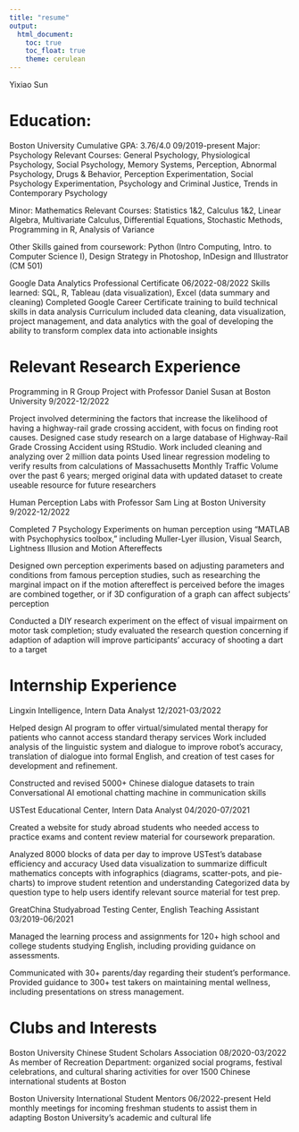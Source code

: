 ```yaml
---
title: "resume"
output: 
  html_document:
    toc: true
    toc_float: true
    theme: cerulean
---
```


Yixiao Sun

# Education:

Boston University Cumulative GPA: 3.76/4.0
09/2019-present
Major: Psychology
Relevant Courses: General Psychology, Physiological Psychology, Social Psychology, Memory Systems, Perception, Abnormal Psychology, Drugs & Behavior, Perception Experimentation, Social Psychology Experimentation, Psychology and Criminal Justice, Trends in Contemporary Psychology

Minor: Mathematics
Relevant Courses: Statistics 1&2, Calculus 1&2, Linear Algebra, Multivariate Calculus, Differential Equations, Stochastic Methods, Programming in R, Analysis of Variance

Other Skills gained from coursework:
Python (Intro Computing, Intro. to Computer Science I), Design Strategy in Photoshop, InDesign and Illustrator (CM 501)

Google Data Analytics Professional Certificate 06/2022-08/2022 Skills learned: SQL, R, Tableau (data visualization), Excel (data summary and cleaning) Completed Google Career Certificate training to build technical skills in data analysis Curriculum included data cleaning, data visualization, project management, and data analytics with the goal of developing the ability to transform complex data into actionable insights

# Relevant Research Experience

Programming in R Group Project with Professor Daniel Susan at Boston University
9/2022-12/2022 

Project involved determining the factors that increase the likelihood of having a highway-rail
grade crossing accident, with focus on finding root causes. Designed case study research on a large database of Highway-Rail Grade Crossing Accident using RStudio. Work included cleaning and analyzing over 2 million data points Used linear regression modeling to verify results from calculations of Massachusetts Monthly Traffic Volume over the past 6 years; merged original data with updated dataset to create useable resource for future researchers



Human Perception Labs with Professor Sam Ling at Boston University 9/2022-12/2022 

Completed 7 Psychology Experiments on human perception using “MATLAB with Psychophysics toolbox,” including Muller-Lyer illusion, Visual Search, Lightness Illusion and Motion Aftereffects

Designed own perception experiments based on adjusting parameters and conditions from famous perception studies, such as researching the marginal impact on if the motion aftereffect is perceived before the images are combined together, or if 3D configuration of a graph can affect subjects’ perception

Conducted a DIY research experiment on the effect of visual impairment on motor task completion; study evaluated the research question concerning if adaption of adaption will improve participants’ accuracy of shooting a dart to a target


# Internship Experience

Lingxin Intelligence, Intern Data Analyst 12/2021-03/2022

Helped design AI program to offer virtual/simulated mental therapy for patients who cannot access standard therapy services
Work included analysis of the linguistic system and dialogue to improve robot’s accuracy, translation of dialogue into formal English, and creation of test cases for development and refinement.

Constructed and revised 5000+ Chinese dialogue datasets to train Conversational AI emotional chatting machine in communication skills


USTest Educational Center, Intern Data Analyst 04/2020-07/2021 

Created a website for study abroad students who needed access to practice exams and content review material for coursework preparation.

Analyzed 8000 blocks of data per day to improve USTest’s database efficiency and accuracy Used data visualization to summarize difficult mathematics concepts with infographics (diagrams, scatter-pots, and pie-charts) to improve student retention and understanding Categorized data by question type to help users identify relevant source material for test prep.


GreatChina Studyabroad Testing Center, English Teaching Assistant 03/2019-06/2021 

Managed the learning process and assignments for 120+ high school and college students studying English, including providing guidance on assessments.

Communicated with 30+ parents/day regarding their student’s performance.
Provided guidance to 300+ test takers on maintaining mental wellness, including presentations on stress management.



# Clubs and Interests

Boston University Chinese Student Scholars Association 08/2020-03/2022 As member of Recreation Department: organized social programs, festival celebrations, and cultural sharing activities for over 1500 Chinese international students at Boston


Boston University International Student Mentors 06/2022-present
Held monthly meetings for incoming freshman students to assist them in adapting Boston University’s academic and cultural life